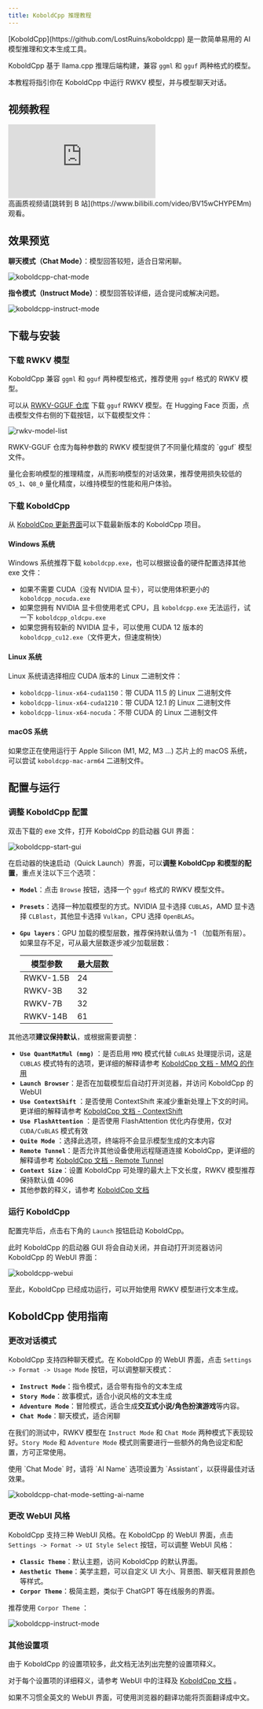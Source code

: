 ```yaml
---
title: KoboldCpp 推理教程
---
```


<CallOut type="info">
[KoboldCpp](https://github.com/LostRuins/koboldcpp) 是一款简单易用的 AI 模型推理和文本生成工具。

KoboldCpp 基于 llama.cpp 推理后端构建，兼容 `ggml` 和 `gguf` 两种格式的模型。
</CallOut>

本教程将指引你在 KoboldCpp 中运行 RWKV 模型，并与模型聊天对话。

## 视频教程

<div className="iframe-container">
 <iframe 
 src="https://player.bilibili.com/player.html?isOutside=true&aid=113723637237645&bvid=BV15wCHYPEMm&cid=27557168288&poster=1&p=0&high_quality=1&autoplay=0"
 scrolling="no"
 frameBorder="0"
 allowFullScreen={true}
 sandbox="allow-top-navigation allow-same-origin allow-forms allow-scripts"
>
</iframe>
</div>
<CallOut type="info">
高画质视频请[跳转到 B 站](https://www.bilibili.com/video/BV15wCHYPEMm)观看。
</CallOut>

## 效果预览

**聊天模式（Chat Mode）**：模型回答较短，适合日常闲聊。

![koboldcpp-chat-mode](./imgs/koboldcpp-chat-mode.png)

**指令模式（Instruct Mode）**：模型回答较详细，适合提问或解决问题。

![koboldcpp-instruct-mode](./imgs/koboldcpp-instruct-mode.png)

## 下载与安装

### 下载 RWKV 模型

KoboldCpp 兼容 `ggml` 和 `gguf` 两种模型格式，推荐使用 `gguf` 格式的 RWKV 模型。

可以从 [RWKV-GGUF 仓库](https://huggingface.co/latestissue) 下载 `gguf` RWKV 模型。在 Hugging Face 页面，点击模型文件右侧的下载按钮，以下载模型文件：

![rwkv-model-list](./imgs/text-generation-webui-rwkv-model-list.png)

<CallOut type="info">
RWKV-GGUF 仓库为每种参数的 RWKV 模型提供了不同量化精度的 `gguf` 模型文件。

量化会影响模型的推理精度，从而影响模型的对话效果，推荐使用损失较低的 `Q5_1`、`Q8_0` 量化精度，以维持模型的性能和用户体验。
</CallOut>

### 下载 KoboldCpp

从 [KoboldCpp 更新界面](https://github.com/LostRuins/koboldcpp/releases)可以下载最新版本的 KoboldCpp 项目。

#### Windows 系统

Windows 系统推荐下载 `koboldcpp.exe`，也可以根据设备的硬件配置选择其他 exe 文件：

- 如果不需要 CUDA（没有 NVIDIA 显卡），可以使用体积更小的 `koboldcpp_nocuda.exe`
- 如果您拥有 NVIDIA 显卡但使用老式 CPU，且 `koboldcpp.exe` 无法运行，试一下 `koboldcpp_oldcpu.exe`
- 如果您拥有较新的 NVIDIA 显卡，可以使用 CUDA 12 版本的 `koboldcpp_cu12.exe`（文件更大，但速度稍快）

#### Linux 系统

Linux 系统请选择相应 CUDA 版本的 Linux 二进制文件：

- `koboldcpp-linux-x64-cuda1150`：带 CUDA 11.5 的 Linux 二进制文件
- `koboldcpp-linux-x64-cuda1210`：带 CUDA 12.1 的 Linux 二进制文件
- `koboldcpp-linux-x64-nocuda`：不带 CUDA 的 Linux 二进制文件

#### macOS 系统

如果您正在使用运行于 Apple Silicon (M1, M2, M3 ...) 芯片上的 macOS 系统，可以尝试 `koboldcpp-mac-arm64` 二进制文件。

## 配置与运行

### 调整 KoboldCpp 配置

双击下载的 exe 文件，打开 KoboldCpp 的启动器 GUI 界面：

![koboldcpp-start-gui](./imgs/koboldcpp-start-gui.png)

在启动器的快速启动（Quick Launch）界面，可以**调整 KoboldCpp 和模型的配置**，重点关注以下三个选项：

- **`Model`**：点击 `Browse` 按钮，选择一个 `gguf` 格式的 RWKV 模型文件。
- **`Presets`**：选择一种加载模型的方式。NVIDIA 显卡选择 `CUBLAS`，AMD 显卡选择 `CLBlast`，其他显卡选择 `Vulkan`，CPU 选择 `OpenBLAS`。
- **`Gpu layers`**：GPU 加载的模型层数，推荐保持默认值为 -1 （加载所有层）。如果显存不足，可从最大层数逐步减少加载层数：

    | 模型参数 | 最大层数 |
    | -------- | -------- |
    | RWKV-1.5B     | 24       |
    | RWKV-3B       | 32       |
    | RWKV-7B       | 32       |
    | RWKV-14B      | 61       |

其他选项**建议保持默认**，或根据需要调整：

- **`Use QuantMatMul (mmg)`** ：是否启用 `MMQ` 模式代替 `CuBLAS` 处理提示词，这是 `CUBLAS` 模式特有的选项，更详细的解释请参考 [KoboldCpp 文档 - MMQ 的作用](https://github.com/LostRuins/koboldcpp/wiki#what-does-quantized-mat-mul-mmq-do-for-cublas) 
- **`Launch Browser`**：是否在加载模型后自动打开浏览器，并访问 KoboldCpp 的 WebUI
- **`Use ContextShift`** ：是否使用 ContextShift 来减少重新处理上下文的时间。更详细的解释请参考 [KoboldCpp 文档 - ContextShift](https://github.com/LostRuins/koboldcpp/wiki#what-is-contextshift) 
- **`Use FlashAttention`** ：是否使用 FlashAttention 优化内存使用，仅对 `CUDA/CuBLAS` 模式有效
- **`Quite Mode`** ：选择此选项，终端将不会显示模型生成的文本内容
- **`Remote Tunnel`**：是否允许其他设备使用远程隧道连接 KoboldCpp，更详细的解释请参考 [KoboldCpp 文档 - Remote Tunnel](https://github.com/LostRuins/koboldcpp/wiki#how-do-i-run-koboldcpp-on-a-different-device-than-my-pc-over-the-network-remote-play) 
- **`Context Size`**：设置 KoboldCpp 可处理的最大上下文长度，RWKV 模型推荐保持默认值 4096
- 其他参数的释义，请参考 [KoboldCpp 文档](https://github.com/LostRuins/koboldcpp/wiki) 

### 运行 KoboldCpp

配置完毕后，点击右下角的 `Launch` 按钮启动 KoboldCpp。

此时 KoboldCpp 的启动器 GUI 将会自动关闭，并自动打开浏览器访问 KoboldCpp 的 WebUI 界面：

![koboldcpp-webui](./imgs/koboldcpp-webui.png)

至此，KoboldCpp 已经成功运行，可以开始使用 RWKV 模型进行文本生成。

## KoboldCpp 使用指南

### 更改对话模式

KoboldCpp 支持四种聊天模式。在 KoboldCpp 的 WebUI 界面，点击 `Settings -> Format -> Usage Mode` 按钮，可以调整聊天模式：

- **`Instruct Mode`**：指令模式，适合带有指令的文本生成
- **`Story Mode`**：故事模式，适合小说风格的文本生成
- **`Adventure Mode`**：冒险模式，适合生成**交互式小说/角色扮演游戏**等内容。
- **`Chat Mode`**：聊天模式，适合闲聊

在我们的测试中，RWKV 模型在 `Instruct Mode` 和 `Chat Mode` 两种模式下表现较好。`Story Mode` 和 `Adventure Mode` 模式则需要进行一些额外的角色设定和配置，方可正常使用。

<CallOut type="info">
使用 `Chat Mode` 时，请将 `AI Name` 选项设置为 `Assistant`，以获得最佳对话效果。
</CallOut>

![koboldcpp-chat-mode-setting-ai-name](./imgs/koboldcpp-chat-mode-setting-ai-name.png)

### 更改 WebUI 风格

KoboldCpp 支持三种 WebUI 风格。在 KoboldCpp 的 WebUI 界面，点击 `Settings -> Format -> UI Style Select` 按钮，可以调整 WebUI 风格：

- **`Classic Theme`**：默认主题，访问 KoboldCpp 的默认界面。
- **`Aesthetic Theme`**：美学主题，可以自定义 UI 大小、背景图、聊天框背景颜色等样式。
- **`Corpor Theme`**：极简主题，类似于 ChatGPT 等在线服务的界面。

推荐使用 `Corpor Theme` ：

![koboldcpp-instruct-mode](./imgs/koboldcpp-instruct-mode.png)

### 其他设置项

由于 KoboldCpp 的设置项较多，此文档无法列出完整的设置项释义。

对于每个设置项的详细释义，请参考 WebUI 中的注释及 [KoboldCpp 文档](https://github.com/LostRuins/koboldcpp/wiki) 。

<CallOut type="info">
如果不习惯全英文的 WebUI 界面，可使用浏览器的翻译功能将页面翻译成中文。
</CallOut>
